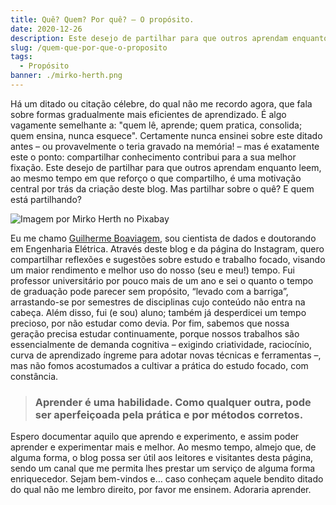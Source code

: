 ```yaml
---
title: Quê? Quem? Por quê? – O propósito.
date: 2020-12-26
description: Este desejo de partilhar para que outros aprendam enquanto leem, ao mesmo tempo em que reforço o que compartilho, é uma motivação central por trás da criação deste blog.
slug: /quem-que-por-que-o-proposito
tags:
  - Propósito
banner: ./mirko-herth.png
---
```


Há um ditado ou citação célebre, do qual não me recordo agora, que fala sobre formas gradualmente mais eficientes de aprendizado. É algo vagamente semelhante a: "quem lê, aprende; quem pratica, consolida; quem ensina, nunca esquece". Certamente nunca ensinei sobre este ditado antes – ou provavelmente o teria gravado na memória! – mas é exatamente este o ponto: compartilhar conhecimento contribui para a sua melhor fixação. Este desejo de partilhar para que outros aprendam enquanto leem, ao mesmo tempo em que reforço o que compartilho, é uma motivação central por trás da criação deste blog. Mas partilhar sobre o quê? E quem está partilhando?

![Imagem por Mirko Herth no Pixabay](./mirko-herth.png)

Eu me chamo [Guilherme Boaviagem](https://linkedin.com/in/gboaviagem/), sou cientista de dados e doutorando em Engenharia Elétrica. Através deste blog e da página do Instagram, quero compartilhar reflexões e sugestões sobre estudo e trabalho focado, visando um maior rendimento e melhor uso do nosso (seu e meu!) tempo. Fui professor universitário por pouco mais de um ano e sei o quanto o tempo de graduação pode parecer sem propósito, “levado com a barriga”, arrastando-se por semestres de disciplinas cujo conteúdo não entra na cabeça. Além disso, fui (e sou) aluno; também já desperdicei um tempo precioso, por não estudar como devia. Por fim, sabemos que nossa geração precisa estudar continuamente, porque nossos trabalhos são essencialmente de demanda cognitiva – exigindo criatividade, raciocínio, curva de aprendizado íngreme para adotar novas técnicas e ferramentas –, mas não fomos acostumados a cultivar a prática do estudo focado, com constância.

> ### Aprender é uma habilidade. Como qualquer outra, pode ser aperfeiçoada pela prática e por métodos corretos.

Espero documentar aquilo que aprendo e experimento, e assim poder aprender e experimentar mais e melhor. Ao mesmo tempo, almejo que, de alguma forma, o blog possa ser útil aos leitores e visitantes desta página, sendo um canal que me permita lhes prestar um serviço de alguma forma enriquecedor. Sejam bem-vindos e… caso conheçam aquele bendito ditado do qual não me lembro direito, por favor me ensinem. Adoraria aprender.
